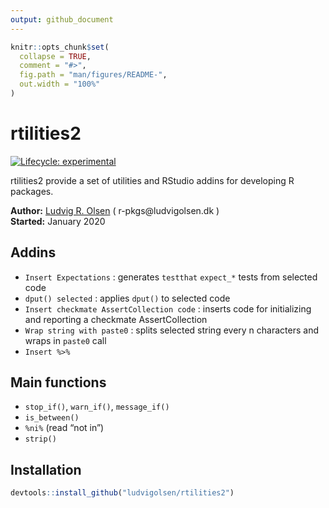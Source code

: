 ```yaml
---
output: github_document
---
```


<!-- README.md is generated from README.Rmd. Please edit that file -->

```r
knitr::opts_chunk$set(
  collapse = TRUE,
  comment = "#>",
  fig.path = "man/figures/README-",
  out.width = "100%"
)
```

# rtilities2

<!-- badges: start -->
[![Lifecycle: experimental](https://img.shields.io/badge/lifecycle-experimental-orange.svg)](https://www.tidyverse.org/lifecycle/#experimental)
<!--[![CRAN status](https://www.r-pkg.org/badges/version/rtilities2)](https://CRAN.R-project.org/package=rtilities2)-->
<!-- badges: end -->

rtilities2 provide a set of utilities and RStudio addins for developing R packages.

**Author:** [Ludvig R. Olsen](http://ludvigolsen.dk/) ( r-pkgs@ludvigolsen.dk ) <br/>
**Started:** January 2020 

## Addins

* `Insert Expectations` : generates `testthat` `expect_*` tests from selected code
* `dput() selected` : applies `dput()` to selected code
* `Insert checkmate AssertCollection code` : inserts code for initializing and reporting a checkmate AssertCollection
* `Wrap string with paste0` : splits selected string every n characters and wraps in `paste0` call
* `Insert %>%` 

## Main functions

* `stop_if()`, `warn_if()`, `message_if()`
* `is_between()`
* `%ni%` (read "not in")
* `strip()`

## Installation

```r
devtools::install_github("ludvigolsen/rtilities2")
```

